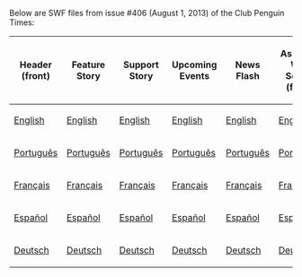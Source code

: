 Below are SWF files from issue #406 (August 1, 2013) of the Club Penguin Times:

<center>
{|class="wikitable" border="1"
!Header (front)
!Feature Story
!Support Story
!Upcoming Events
!News Flash
!Ask Obi-Wan Sensei (front)
!Header (back)
!Ask Obi-Wan Sensei (back)
!Jokes and Riddles
!Secrets
!Feature More
|-
|[[Media:ENNews406HeaderFront.swf|English]]||[[Media:ENNews406FeatureStory.swf|English]]||[[Media:ENNews406SupportStory.swf|English]]||[[Media:ENNews406UpcomingEvents.swf|English]]||[[Media:ENNews406NewsFlash.swf|English]]||[[Media:ENNews406AskAuntArcticFront.swf|English]]||[[Media:ENNews406HeaderBack.swf|English]]||[[Media:ENNews406AskAuntArcticBack.swf|English]]||[[Media:ENNews406JokesAndRiddles.swf|English]]||[[Media:ENNews406Secrets.swf|English]]||[[Media:ENNews406FeatureMore.swf|English]]
|-
|[[Media:PTNews406HeaderFront.swf|Português]]||[[Media:PTNews406FeatureStory.swf|Português]]||[[Media:PTNews406SupportStory.swf|Português]]||[[Media:PTNews406UpcomingEvents.swf|Português]]||[[Media:PTNews406NewsFlash.swf|Português]]||[[Media:PTNews406AskAuntArcticFront.swf|Português]]||[[Media:PTNews406HeaderBack.swf|Português]]||[[Media:PTNews406AskAuntArcticBack.swf|Português]]||[[Media:PTNews406JokesAndRiddles.swf|Português]]||[[Media:PTNews406Secrets.swf|Português]]||[[Media:PTNews406FeatureMore.swf|Português]]
|-
|[[Media:FRNews406HeaderFront.swf|Français]]||[[Media:FRNews406FeatureStory.swf|Français]]||[[Media:FRNews406SupportStory.swf|Français]]||[[Media:FRNews406UpcomingEvents.swf|Français]]||[[Media:FRNews406NewsFlash.swf|Français]]||[[Media:FRNews406AskAuntArcticFront.swf|Français]]||[[Media:FRNews406HeaderBack.swf|Français]]||[[Media:FRNews406AskAuntArcticBack.swf|Français]]||[[Media:FRNews406JokesAndRiddles.swf|Français]]||[[Media:FRNews406Secrets.swf|Français]]||[[Media:FRNews406FeatureMore.swf|Français]]
|-
|[[Media:ESNews406HeaderFront.swf|Español]]||[[Media:ESNews406FeatureStory.swf|Español]]||[[Media:ESNews406SupportStory.swf|Español]]||[[Media:ESNews406UpcomingEvents.swf|Español]]||[[Media:ESNews406NewsFlash.swf|Español]]||[[Media:ESNews406AskAuntArcticFront.swf|Español]]||[[Media:ESNews406HeaderBack.swf|Español]]||[[Media:ESNews406AskAuntArcticBack.swf|Español]]||[[Media:ESNews406JokesAndRiddles.swf|Español]]||[[Media:ESNews406Secrets.swf|Español]]||[[Media:ESNews406FeatureMore.swf|Español]]
|-
|[[Media:DENews406HeaderFront.swf|Deutsch]]||[[Media:DENews406FeatureStory.swf|Deutsch]]||[[Media:DENews406SupportStory.swf|Deutsch]]||[[Media:DENews406UpcomingEvents.swf|Deutsch]]||[[Media:DENews406NewsFlash.swf|Deutsch]]||[[Media:DENews406AskAuntArcticFront.swf|Deutsch]]||[[Media:DENews406HeaderBack.swf|Deutsch]]||[[Media:DENews406AskAuntArcticBack.swf|Deutsch]]||[[Media:DENews406JokesAndRiddles.swf|Deutsch]]||[[Media:DENews406Secrets.swf|Deutsch]]||[[Media:DENews406FeatureMore.swf|Deutsch]]
|}
</center>
